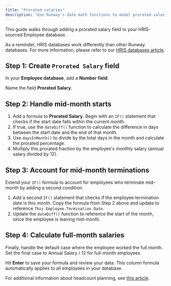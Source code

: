 ```yaml
---
title: "Prorated salaries"
description: "Use Runway’s date math functions to model prorated salaries for employees who start or leave mid-month with precision."
---
```


This guide walks through adding a prorated salary field to your HRIS-sourced Employee database.

As a reminder, HRIS databases work differently than other Runway databases. For more information, please refer to our [HRIS databases article](https://docs.runway.com/concepts/databases/hris-databases#hris-databases).

## Step 1: Create `Prorated Salary` field

In your **Employee database**, add a **Number field**.

Name the field **Prorated Salary**.

## Step 2: Handle mid-month starts

1. Add a formula to **Prorated Salary**. Begin with an `IF()` statement that checks if the start date falls within the current month.
2. If true, use the `dateDiff()` function to calculate the difference in days between the start date and the end of that month.
3. Use `daysInMonth()` to divide by the total days in the month and calculate the prorated percentage.
4. Multiply this prorated fraction by the employee's monthly salary (annual salary divided by 12).

## Step 3: Account for mid-month terminations

Extend your `IF()` formula to account for employees who terminate mid-month by adding a second condition.

1. Add a second `IF()` statement that checks if the employee termination date is this month. Copy the formula from Step 2 above and update to reference `This Employee.Termination Date`.
2. Update the `dateDiff()` function to reference the start of the month, since the employee is leaving mid-month.

## Step 4: Calculate full-month salaries

Finally, handle the default case where the employee worked the full month. Set the final case to Annual Salary / 12 for full-month employees.

Hit **Enter** to save your formula and review your data. This column formula automatically applies to all employees in your database.

For additional information about headcount planning, see [this article](https://docs.runway.com/guides/modeling/headcount-planning).
